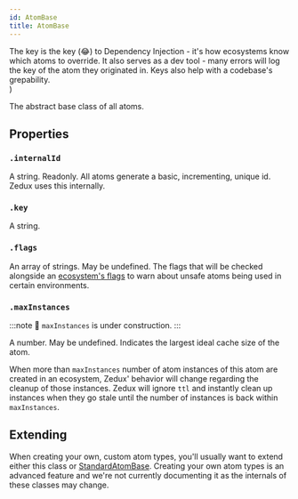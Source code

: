 ```yaml
---
id: AtomBase
title: AtomBase
---
```


  <div>
    The key is the key (😂) to Dependency Injection - it's how ecosystems know which atoms to override. It also serves as a dev tool - many errors will log the key of the atom they originated in. Keys also help with a codebase's grepability.
  </div>
)

The abstract base class of all atoms.

## Properties

### `.internalId`

A string. Readonly. All atoms generate a basic, incrementing, unique id. Zedux uses this internally.

### `.key`

A string.

<AtomKeyDesc />

### `.flags`

An array of strings. May be undefined. The flags that will be checked alongside an [ecosystem's flags](Ecosystem#flags) to warn about unsafe atoms being used in certain environments.

### `.maxInstances`

:::note
🚧 `maxInstances` is under construction.
:::

A number. May be undefined. Indicates the largest ideal cache size of the atom.

When more than `maxInstances` number of atom instances of this atom are created in an ecosystem, Zedux' behavior will change regarding the cleanup of those instances. Zedux will ignore `ttl` and instantly clean up instances when they go stale until the number of instances is back within `maxInstances`.

## Extending

When creating your own, custom atom types, you'll usually want to extend either this class or [StandardAtomBase](StandardAtomBase). Creating your own atom types is an advanced feature and we're not currently documenting it as the internals of these classes may change.
